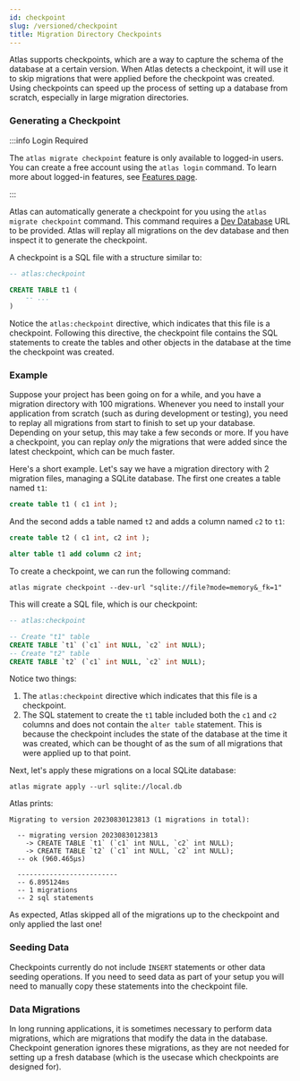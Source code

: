 ```yaml
---
id: checkpoint
slug: /versioned/checkpoint
title: Migration Directory Checkpoints
---
```


Atlas supports checkpoints, which are a way to capture the schema of the database at a certain version.
When Atlas detects a checkpoint, it will use it to skip migrations that were applied before the checkpoint was created.
Using checkpoints can speed up the process of setting up a database from scratch, especially in large migration directories.

### Generating a Checkpoint

:::info Login Required

The `atlas migrate checkpoint` feature is only available to logged-in users. You can create a free account
using the `atlas login` command. To learn more about logged-in features, see [Features page](/features).

:::

Atlas can automatically generate a checkpoint for you using the `atlas migrate checkpoint` command. This command
requires a [Dev Database](/concepts/dev-database) URL to be provided. Atlas will replay all migrations on the dev
database and then inspect it to generate the checkpoint.

A checkpoint is a SQL file with a structure similar to:

```sql
-- atlas:checkpoint

CREATE TABLE t1 (
    -- ...
)
```

Notice the `atlas:checkpoint` directive, which indicates that this file is a checkpoint. Following this directive,
the checkpoint file contains the SQL statements to create the tables and other objects in the database at the time
the checkpoint was created.

### Example

Suppose your project has been going on for a while, and you have a migration directory with 100 migrations. Whenever
you need to install your application from scratch (such as during development or testing), you need to replay all
migrations from start to finish to set up your database. Depending on your setup, this may take a few seconds or more.
If you have a checkpoint, you can replay *only* the migrations that were added since the latest checkpoint, which
can be much faster.

Here's a short example. Let's say we have a migration directory with 2 migration files, managing a
SQLite database. The first one creates a table named `t1`:

```sql title="migrations/20230830122359_start.sql"
create table t1 ( c1 int );
```
And the second adds a table named `t2` and adds a column named `c2` to `t1`:

```sql title="migrations/20230830122414_t2.sql.sql"
create table t2 ( c1 int, c2 int );

alter table t1 add column c2 int;
```

To create a checkpoint, we can run the following command:

```shell
atlas migrate checkpoint --dev-url "sqlite://file?mode=memory&_fk=1"
```

This will create a SQL file, which is our checkpoint:
```sql title="20230830123813_checkpoint.sql"
-- atlas:checkpoint

-- Create "t1" table
CREATE TABLE `t1` (`c1` int NULL, `c2` int NULL);
-- Create "t2" table
CREATE TABLE `t2` (`c1` int NULL, `c2` int NULL);
```

Notice two things:
1. The `atlas:checkpoint` directive which indicates that this file is a checkpoint.
2. The SQL statement to create the `t1` table included both the `c1` and `c2` columns and does not contain the
`alter table` statement. This is because the checkpoint includes the state of the database at the time it was created,
which can be thought of as the sum of all migrations that were applied up to that point.

Next, let's apply these migrations on a local SQLite database:

```shell
atlas migrate apply --url sqlite://local.db
```
Atlas prints:
```applylog
Migrating to version 20230830123813 (1 migrations in total):

  -- migrating version 20230830123813
    -> CREATE TABLE `t1` (`c1` int NULL, `c2` int NULL);
    -> CREATE TABLE `t2` (`c1` int NULL, `c2` int NULL);
  -- ok (960.465µs)

  -------------------------
  -- 6.895124ms
  -- 1 migrations
  -- 2 sql statements
```

As expected, Atlas skipped all of the migrations up to the checkpoint and only applied the last one!

### Seeding Data

Checkpoints currently do not include `INSERT` statements or other data seeding operations. If you need to seed data
as part of your setup you will need to manually copy these statements into the checkpoint file.

### Data Migrations

In long running applications, it is sometimes necessary to perform data migrations, which are migrations that
modify the data in the database. Checkpoint generation ignores these migrations, as they are not needed for setting
up a fresh database (which is the usecase which checkpoints are designed for).
